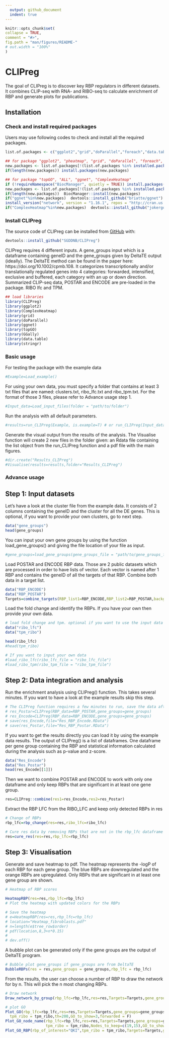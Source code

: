 ```yaml
---
  output: github_document
  indent: true
---
```


  <!-- README.md is generated from README.Rmd. Please edit that file -->

  ```r
knitr::opts_chunk$set(
  collapse = TRUE,
  comment = "#>",
  fig.path = "man/figures/README-"
  # out.width = "100%"
)
  ```
# CLIPreg

<!-- badges: start -->
  <!-- badges: end -->

  The goal of CLIPreg is to discover key RBP regulators in different datasets. It combines CLIP-seq with RNA- and RIBO-seq to calculate  enrichment of RBP and generate plots for publications.

## Installation

### Check and install required packages

Users may use following codes to check and install all the required packages.

``` r
list.of.packages <- c("ggplot2","grid","doParallel","foreach","data.table","fastmatch","GGally","ggnet","topGO","ALL","devtools")

## for package "ggplot2", "pheatmap", "grid", "doParallel", "foreach", "data.table", "fastmatch", "GGally"
new.packages <- list.of.packages[!(list.of.packages %in% installed.packages()[,"Package"])]
if(length(new.packages)) install.packages(new.packages)

## for package "topGO", "ALL", "ggnet", "ComplexHeatmap"
if (!requireNamespace("BiocManager", quietly = TRUE)) install.packages("BiocManager")
new.packages <- list.of.packages[!(list.of.packages %in% installed.packages()[,"Package"])]
if(length(new.packages))  BiocManager::install(new.packages)
if("ggnet"%in%new.packages)  devtools::install_github("briatte/ggnet")
install_version("network", version = "1.16.1", repos = "http://cran.us.r-project.org")
if("ComplexHeatmap"%in%new.packages)  devtools::install_github("jokergoo/ComplexHeatmap")
```

### Install CLIPreg

The source code of CLIPreg can be installed from [GitHub](https://github.com/) with:

  ``` r
devtools::install_github("SGDDNB/CLIPreg")
```

CLIPreg requires 4 different inputs. A gene_groups input which is a dataframe containing geneID and the gene_groups given by DeltaTE output (ideally). The DeltaTE method can be found in the paper here: https://doi.org/10.1002/cpmb.108. It categorizes transcriptionally and/or translationally regulated genes into 4 categories: forwarded, intensified, exclusive and buffered, each category with an up or down direction.
Summarized CLIP-seq data, POSTAR and ENCODE are pre-loaded in the package. RIBO lfc and TPM.

```r
## load libraries
library(CLIPreg)
library(ggplot2)
library(ComplexHeatmap)
library(grid)
library(doParallel)
library(ggnet)
library(topGO)
library(GGally)
library(data.table)
library(stringr)
```

### Basic usage

For testing the package with the example data
```r
#Example=Load_example()
```

For using your own data, you must specify a folder that contains at least 3 txt files that are named: clusters.txt, ribo_lfc.txt and ribo_tpm.txt. For the format of those 3 files, please refer to Advance usage step 1.

```r
#Input_data=Load_input_files(folder = "path/to/folder")
```

Run the analysis with all default parameters.
```r
#results=run_CLIPreg(Example, is.example=T) # or run_CLIPreg(Input_data, is.example=F)
```

Generate the visual output from the results of the analysis. The Visualise function will create 2 new files in the folder given: an Rdata file containing the list object from the run_CLIPreg function and a pdf file with the main figures.

```r
#dir.create("Results_CLIPreg")
#Visualise(results=results,folder="Results_CLIPreg")
```

### Advance usage

## Step 1: Input datasets

Let's have a look at the cluster file from the example data. It consists of 2 columns containing the geneID and the cluster for all the DE genes. This is optional, if you want to provide your own clusters, go to next step.

```r
data("gene_groups")
head(gene_groups)
```

You can input your own gene groups by using the function load_gene_groups() and giving the file location of your file as input.

```r
#gene_groups=load_gene_groups(gene_groups_file = "path/to/gene_groups_file")
```

Load POSTAR and ENCODE RBP data. Those are 2 public datasets which are processed in order to have lists of vector. Each vector is named after 1 RBP and contains the geneID of all the targets of that RBP. Combine both data in a target list. 

```r
data("RBP_ENCODE")
data("RBP_POSTAR")
Targets=combine_targets(RBP_list1=RBP_ENCODE,RBP_list2=RBP_POSTAR,background=gene_groups$geneID)
```

Load the fold change and identify the RBPs. If you have your own then provide your own data.

```r
# load fold change and tpm. optional if you want to use the input data
data("ribo_lfc")
data("tpm_ribo")

head(ribo_lfc)
#head(tpm_ribo)

# If you want to input your own data
#load_ribo_lfc(ribo_lfc_file = "ribo_lfc_file")
#load_ribo_tpm(ribo_tpm_file = "ribo_tpm_file")

```

## Step 2: Data integration and analysis

Run the enrichment analysis using CLIPreg() function. This takes several minutes. If you want to have a look at the example results skip this step.

```r
# The CLIPreg function requires a few minutes to run, save the data after running it to be sure not to lose it
# res_Postar=CLIPreg(RBP_data=RBP_POSTAR,gene_groups=gene_groups)
# res_Encode=CLIPreg(RBP_data=RBP_ENCODE,gene_groups=gene_groups)
# save(res_Encode,file="Res_RBP_Encode.RData")
# save(res_Postar,file="Res_RBP_Postar.RData")
```

If you want to get the results directly you can load it by using the example data results. The output of CLIPreg() is a list of dataframes. One dataframe per gene group containing the RBP and statistical information calculated during the analysis such as p-value and z-score.

```r
data("Res_Encode")
data("Res_Postar")
head(res_Encode[[1]])
```

Then we want to combine POSTAR and ENCODE to work with only one dataframe and only keep RBPs that are significant in at least one gene group.

```r

res=CLIPreg::combine(res1=res_Encode,res2=res_Postar)

```

Extract the RBP LFC from the RIBO_LFC and keep only detected RBPs in res

```r
# Change of RBPs
rbp_lfc=rbp_change(res=res,ribo_lfc=ribo_lfc)

# Cure res data by removing RBPs that are not in the rbp_lfc dataframe
res=cure_res(res=res,rbp_lfc=rbp_lfc)
```


## Step 3: Visualisation

Generate and save heatmap to pdf. The heatmap represents the -logP of each RBP for each gene group. The blue RBPs are downregulated and the orange RBPs are upregulated. Only RBPs that are significant in at least one gene group are shown.

```r
# Heatmap of RBP scores

HeatmapRBP(res=res,rbp_lfc=rbp_lfc)
# Plot the heatmap with updated colors for the RBPs

# Save the heatmap
# e=HeatmapRBP(res=res,rbp_lfc=rbp_lfc)
# location="Heatmap_fibroblasts.pdf"
# n=length(e$tree_row$order)
# pdf(location,8,3+n*0.15)
# 
# dev.off()
```

A bubble plot can be generated only if the gene groups are the output of DeltaTE program.

```r
# Bubble plot gene_groups if gene_groups are from DeltaTE
BubbleRBPs(res = res,gene_groups = gene_groups,rbp_lfc = rbp_lfc)
```

From the results, the user can choose a number of RBP to draw the network for by n. This will pick the n most changing RBPs.

```r
# Draw network
Draw_network_by_group(rbp_lfc=rbp_lfc,res=res,Targets=Targets,gene_groups=gene_groups,n=5,forwarded = F)
```

```r
# plot GO
Plot_GO(rbp_lfc=rbp_lfc,res=res,Targets=Targets,gene_groups=gene_groups,n=5,
  tpm_ribo = tpm_ribo,th=200,GO_to_show=3,forwarded = F)
Plot_GO_node_name(rbp_lfc=rbp_lfc,res=res,Targets=Targets,gene_groups=gene_groups,n=5,
                  tpm_ribo = tpm_ribo,Nodes_to_keep=c(19,15),GO_to_show=3,forwarded = F)
Plot_GO_RBP(rbp_of_interest="QKI",tpm_ribo = tpm_ribo,Targets=Targets,gene_groups=gene_groups,GO_to_show=3)
```
